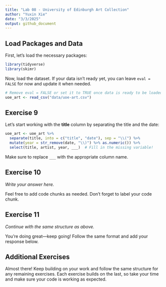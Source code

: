 ```yaml
---
title: "Lab 08 - University of Edinburgh Art Collection"
author: "Yuxin Xie"
date: "3/3/2025"
output: github_document
---
```


## Load Packages and Data  

First, let's load the necessary packages:  

```r
library(tidyverse) 
library(skimr)
```

Now, load the dataset. If your data isn't ready yet, you can leave `eval = FALSE` for now and update it when needed.  


```r
# Remove eval = FALSE or set it to TRUE once data is ready to be loaded
uoe_art <- read_csv("data/uoe-art.csv")
```

## Exercise 9

Let's start working with the **title** column by separating the title and the date:  

```r
uoe_art <- uoe_art %>%
  separate(title, into = c("title", "date"), sep = "\\(") %>%
  mutate(year = str_remove(date, "\\)") %>% as.numeric()) %>%
  select(title, artist, year, ___)  # Fill in the missing variable!
```

Make sure to replace `___` with the appropriate column name.  


## Exercise 10  

*Write your answer here.*  

Feel free to add code chunks as needed. Don't forget to label your code chunk.


## Exercise 11  


*Continue with the same structure as above.*

You're doing great—keep going! Follow the same format and add your response below.  


## Additional Exercises  

Almost there! Keep building on your work and follow the same structure for any remaining exercises. Each exercise builds on the last, so take your time and make sure your code is working as expected.  
